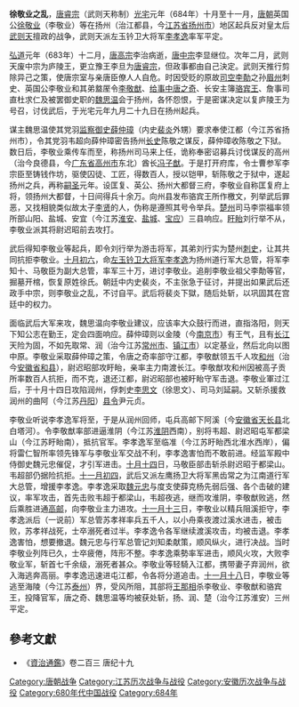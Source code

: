 {{Onesource|time=2021-02-26T12:56:13+00:00}}
'''徐敬业之乱'''，[[唐睿宗|唐睿宗]]（武则天称制）[[光宅|光宅]]元年（684年）十月至十一月，[[唐朝|唐朝]]英国公[[徐敬业|徐敬业]]（李敬业）等在扬州（治江都县，今[[江苏省|江苏省]][[扬州市|扬州市]]）地区起兵反对皇太后[[武则天|武则天]]擅政的战争，武则天派左玉钤卫大将军[[李孝逸|李孝逸]]率军平定。

[[弘道|弘道]]元年（683年）十二月，[[唐高宗|唐高宗]]李治病逝，[[唐中宗|唐中宗]]李显继位。次年二月，武则天废中宗为庐陵王，更立豫王李旦为[[唐睿宗|唐睿宗]]，但政事都由自己決定。武则天推行剪除异己之策，使唐宗室与亲唐臣僚人人自危。时因受贬的原故[[司空|司空]][[李勣|李勣]]之孙[[眉州|眉州]]刺史、英国公李敬业和其弟盩厔令[[徐敬猷|李敬猷]]、[[给事中|给事中]][[唐之奇|唐之奇]]、长安主簿[[骆宾王|骆宾王]]、詹事司直杜求仁及被罢御史职的[[魏思温|魏思温]]会于扬州，各怀怨恨，于是密谋决定以复庐陵王为号召，讨伐武后，于光宅元年九月二十九日在扬州起兵。

谋主魏思温使其党羽[[监察御史|监察御史]][[薛仲璋|薛仲璋]]（内史[[裴炎|裴炎]]外甥）要求奉使江都（今江苏省扬州市），令其党羽韦超向薛仲璋密告扬州[[长史|长史]]陈敬之谋反，薛仲璋收陈敬之下狱。数日后，李敬业乘传车而至，称扬州司马来上任，诡称奉密诏募兵讨伐谋反的高州（治今良德县，今[[广东省|广东省]][[高州市|高州市]]东北）酋长[[冯子猷|冯子猷]]。于是打开府库，令士曹参军李宗臣至铸钱作坊，驱使囚徒、工匠，得数百人，授以铠甲，斩陈敬之于狱中，遂起扬州之兵，再称[[嗣圣|嗣圣]]元年。设匡复、英公、扬州大都督三府，李敬业自称匡复府上将，领扬州大都督，十日间得兵十余万。向州县发布骆宾王所作檄文，列举武后罪恶，又找相貌类似故太子[[李贤|李贤]]的人，伪称是遵照其号令举兵。[[楚州|楚州]]司马李崇福率领所部山阳、盐城、安宜（今江苏[[淮安|淮安]]、[[盐城|盐城]]、[[宝应|宝应]]）三县响应。[[盱眙|盱眙]]刘行举不从，李敬业派其将尉迟昭前去攻打。

武后得知李敬业等起兵，即令刘行举为游击将军，其弟刘行实为楚州[[刺史|刺史]]，让其共同抗拒李敬业。[[十月初六|十月初六]]，命[[左领军卫|左玉钤卫大将军]][[李孝逸|李孝逸]]为扬州道行军大总管，将军李知十、马敬臣为副大总管，率军三十万，进讨李敬业。追削李敬业祖父李勣等官，掘墓开棺，恢复原姓徐氏。朝廷中内史裴炎，不主张急于征讨，并提出如果武后还政手中宗，则李敬业之乱，不讨自平。武后将裴炎下獄，随后处斩，以巩固其在宫廷中的权力。

面临武后大军来攻，魏思温向李敬业建议，应该率大众鼓行而进，直指洛阳，则天下知公志在勤王，定会四面响应。薛仲璋则以金陵（今[[南京市|南京市]]）有王气，且有[[长江|长江]]天险为固，不如先取常、润（治今江苏[[常州市|常州市]]、[[镇江市|镇江市]]）以定基业，然后北向以图中原。李敬业采取薛仲璋之策，令唐之奇率部守江都，李敬猷领五千人攻[[和州|和州]]（治今[[安徽省|安徽省]][[和县|和县]]），尉迟昭部攻盱眙，亲率主力南渡长江。李敬猷攻和州因被高子贡所率数百人抗拒，而不克，退还江都，尉迟昭部也被盱眙守军击退。李敬业軍过江后，于十月十四日攻陷润州，俘刺史[[李思文|李思文]]（徐思文）、司马刘延嗣。又斩杀援救润州的曲阿（今江苏[[丹阳|丹阳]]）[[县令|县令]]尹元贞。

李敬业听说李孝逸军将至，于是从润州回师，屯兵高邮下阿溪〔今[[安徽省|安徽省]][[天长县|天长县]]北白塔河）。令李敬猷率部进逼淮阴（今江苏[[淮阴|淮阴]]西南），别将韦超、尉迟昭屯军都梁山（今江苏盱眙南），抵抗官军。李孝逸军至临准（今江苏盱眙西北淮水西岸），偏将雷仁智所率领先锋军与李敬业军交战不利，李孝逸害怕而不敢前进。经监军殿中侍御史魏元忠催促，才引军进击。[[十月十四|十月十四]]日，马敬臣部击斩杀尉迟昭于都梁山。韦超部仍据险抗拒。[[十一月初四|十一月初四]]，武后又派左鹰扬卫大将军黑齿常之为江南道行军大总管，增援李孝逸。李孝逸采取[[魏元忠|魏元忠]]与度支使薛克杨先弱后强、各个击破的建议，率军攻击，首先击败韦超于都梁山，韦超夜逃，继而攻淮阴，李敬猷败逃，然后乘胜进通[[高邮|高邮]]，向李敬业主力进攻。[[十一月十三|十一月十三]]日，李敬业以精兵阻溪拒守，李孝逸派后（一说前）军总管苏孝祥率兵五千人，以小舟乘夜渡过溪水进击，被击败，苏孝祥战死，士卒溺死者过半。李孝逸令各军继续渡溪攻击，均被击退。李孝逸害怕，想要撤退。魏元忠与行军总管记刘知柔献策，顺风纵火，进行决战。当时李敬业列阵已久，士卒疲倦，阵形不整。李孝逸乘勢率军进击，顺风火攻，大败李敬业军，斩首七千余级，溺死者甚众。李敬业等轻騎入江都，携带妻子弃润州，欲入海逃奔高丽。李孝逸迅速进屯江都，令各将分道追击。[[十一月十八|十一月十八]]日，李敬业等逃至海陵（今江苏[[泰州|泰州]]）界，受风所阻，其部将[[王那相|王那相]]杀李敬业、李敬猷和骆宾王，投降官军，唐之奇、魏思温等均被获处斩，扬、润、楚（治今江苏淮安）三州平定。

==參考文獻==
*《[[資治通鑑|資治通鑑]]》卷二百三 唐纪十九
{{DEFAULTSORT:X}}
[[Category:唐朝战争|Category:唐朝战争]]
[[Category:江苏历次战争与战役|Category:江苏历次战争与战役]]
[[Category:安徽历次战争与战役|Category:安徽历次战争与战役]]
[[Category:680年代中国战役|Category:680年代中国战役]]
[[Category:684年|Category:684年]]